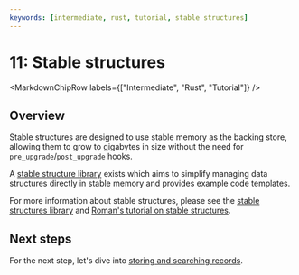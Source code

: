 ```yaml
---
keywords: [intermediate, rust, tutorial, stable structures]
---
```



# 11: Stable structures

<MarkdownChipRow labels={["Intermediate", "Rust", "Tutorial"]} />

## Overview

Stable structures are designed to use stable memory as the backing store, allowing them to grow to gigabytes in size without the need for `pre_upgrade`/`post_upgrade` hooks.

A [stable structure library](https://github.com/dfinity/stable-structures#readme) exists which aims to simplify managing data structures directly in stable memory and provides example code templates.

For more information about stable structures, please see the [stable structures library](https://github.com/dfinity/stable-structures) and [Roman's tutorial on stable structures](https://mmapped.blog/posts/14-stable-structures.html).

## Next steps

For the next step, let's dive into [storing and searching records](12-searching-records.mdx).
